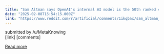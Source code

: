 ```yaml
---
title: "Sam Altman says OpenAI's internal AI model is the 50th ranked competitive programmer in the world, and later this year it will be #1"
date: "2025-02-08T15:54:15.000Z"
link: "https://www.reddit.com/r/artificial/comments/1ikqbax/sam_altman_says_openais_internal_ai_model_is_the/"
---
```


submitted by    /u/MetaKnowing  
 [link]   [comments]

[Read more](https://www.reddit.com/r/artificial/comments/1ikqbax/sam_altman_says_openais_internal_ai_model_is_the/)
